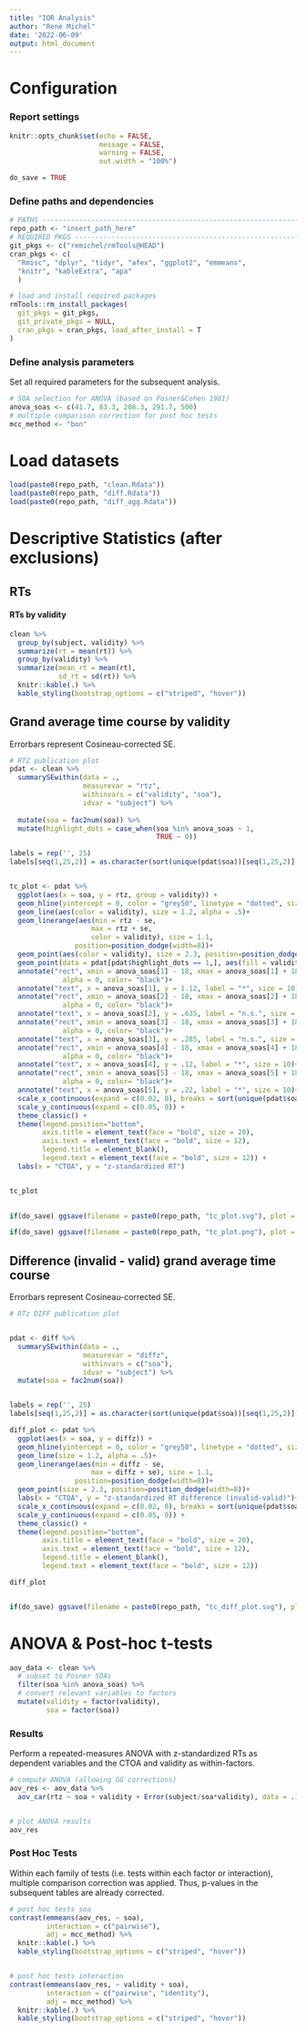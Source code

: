 ```yaml
---
title: "IOR Analysis"
author: "Rene Michel"
date: '2022-06-09'
output: html_document
---
```


# Configuration

### Report settings

```r

knitr::opts_chunk$set(echo = FALSE, 
                      message = FALSE, 
                      warning = FALSE, 
                      out.width = "100%")

do_save = TRUE

``` 

### Define paths and dependencies

```r
# PATHS -----------------------------------------------------------------------
repo_path <- "insert_path_here"
# REQUIRED PKGS ----------------------------------------------------------------
git_pkgs <- c("remichel/rmTools@HEAD")
cran_pkgs <- c(
  "Rmisc", "dplyr", "tidyr", "afex", "ggplot2", "emmeans",
  "knitr", "kableExtra", "apa"
  )

```

```r
# load and install required packages
rmTools::rm_install_packages(
  git_pkgs = git_pkgs,
  git_private_pkgs = NULL,
  cran_pkgs = cran_pkgs, load_after_install = T
)
```


### Define analysis parameters

Set all required parameters for the subsequent analysis. 


```r
# SOA selection for ANOVA (based on Posner&Cohen 1981)
anova_soas <- c(41.7, 83.3, 208.3, 291.7, 500)
# multiple comparison correction for post hoc tests
mcc_method <- "bon"
```


# Load datasets

```r
load(paste0(repo_path, "clean.Rdata"))
load(paste0(repo_path, "diff.Rdata"))
load(paste0(repo_path, "diff_agg.Rdata"))
```

# Descriptive Statistics (after exclusions)



## RTs

#### RTs by validity

```r

clean %>%
  group_by(subject, validity) %>%
  summarize(rt = mean(rt)) %>%
  group_by(validity) %>%
  summarize(mean_rt = mean(rt),
            sd_rt = sd(rt)) %>%
  knitr::kable(.) %>%
  kable_styling(bootstrap_options = c("striped", "hover"))
```


## Grand average time course by validity

Errorbars represent Cosineau-corrected SE.

```r


# RTZ publication plot
pdat <- clean %>%
  summarySEwithin(data = ., 
                  measurevar = "rtz",
                  withinvars = c("validity", "soa"),
                  idvar = "subject") %>%
  
  mutate(soa = fac2num(soa)) %>%
  mutate(highlight_dots = case_when(soa %in% anova_soas ~ 1,
                                    TRUE ~ 0))

labels = rep('', 25)
labels[seq(1,25,2)] = as.character(sort(unique(pdat$soa))[seq(1,25,2)])


tc_plot <- pdat %>%
  ggplot(aes(x = soa, y = rtz, group = validity)) +
  geom_hline(yintercept = 0, color = "grey50", linetype = "dotted", size = 1.2)+
  geom_line(aes(color = validity), size = 1.2, alpha = .5)+
  geom_linerange(aes(min = rtz - se, 
                    max = rtz + se, 
                    color = validity), size = 1.1,
                position=position_dodge(width=8))+
  geom_point(aes(color = validity), size = 2.3, position=position_dodge(width=8))+
  geom_point(data = pdat[pdat$highlight_dots == 1,], aes(fill = validity), size = 4, color = "black", shape = 21, position=position_dodge(width=8))+
  annotate("rect", xmin = anova_soas[1] - 18, xmax = anova_soas[1] + 18, ymin = .5, ymax = 1.1,
             alpha = 0, color= "black")+ 
  annotate("text", x = anova_soas[1], y = 1.12, label = "*", size = 10)+ 
  annotate("rect", xmin = anova_soas[2] - 18, xmax = anova_soas[2] + 18, ymin = .25, ymax = .6,
             alpha = 0, color= "black")+ 
  annotate("text", x = anova_soas[2], y = .635, label = "n.s.", size = 4, fontface = 2)+ 
  annotate("rect", xmin = anova_soas[3] - 18, xmax = anova_soas[3] + 18, ymin = 0, ymax = .25,
             alpha = 0, color= "black")+ 
  annotate("text", x = anova_soas[3], y = .285, label = "n.s.", size = 4, fontface = 2)+ 
  annotate("rect", xmin = anova_soas[4] - 18, xmax = anova_soas[4] + 18, ymin = -.35, ymax = .1,
             alpha = 0, color= "black")+
  annotate("text", x = anova_soas[4], y = .12, label = "*", size = 10)+ 
  annotate("rect", xmin = anova_soas[5] - 18, xmax = anova_soas[5] + 18, ymin = -.6, ymax = .2,
             alpha = 0, color= "black")+
  annotate("text", x = anova_soas[5], y = .22, label = "*", size = 10)+ 
  scale_x_continuous(expand = c(0.02, 0), breaks = sort(unique(pdat$soa)), labels = labels) +
  scale_y_continuous(expand = c(0.05, 0)) +
  theme_classic() +
  theme(legend.position="bottom",
        axis.title = element_text(face = "bold", size = 20),
        axis.text = element_text(face = "bold", size = 12),
        legend.title = element_blank(),
        legend.text = element_text(face = "bold", size = 12)) +
  labs(x = "CTOA", y = "z-standardized RT")


tc_plot
  

if(do_save) ggsave(filename = paste0(repo_path, "tc_plot.svg"), plot = tc_plot, width = 2400, height = 1900, units = "px")

if(do_save) ggsave(filename = paste0(repo_path, "tc_plot.png"), plot = tc_plot, width = 2400, height = 1900, units = "px")

```

## Difference (invalid - valid) grand average time course

Errorbars represent Cosineau-corrected SE.

```r


# RTz DIFF publication plot


pdat <- diff %>%
  summarySEwithin(data = ., 
                  measurevar = "diffz",
                  withinvars = c("soa"),
                  idvar = "subject") %>%
  mutate(soa = fac2num(soa))


labels = rep('', 25)
labels[seq(1,25,2)] = as.character(sort(unique(pdat$soa))[seq(1,25,2)])

diff_plot <- pdat %>%
  ggplot(aes(x = soa, y = diffz)) +
  geom_hline(yintercept = 0, color = "grey50", linetype = "dotted", size = 1.2)+
  geom_line(size = 1.2, alpha = .5)+
  geom_linerange(aes(min = diffz - se, 
                    max = diffz + se), size = 1.1,
                position=position_dodge(width=8))+
  geom_point(size = 2.3, position=position_dodge(width=8))+
  labs(x = "CTOA", y = "z-standardized RT difference (invalid-valid)")+
  scale_x_continuous(expand = c(0.02, 0), breaks = sort(unique(pdat$soa)), labels = labels) +
  scale_y_continuous(expand = c(0.05, 0)) +
  theme_classic() +
  theme(legend.position="bottom",
        axis.title = element_text(face = "bold", size = 20),
        axis.text = element_text(face = "bold", size = 12),
        legend.title = element_blank(),
        legend.text = element_text(face = "bold", size = 12))

diff_plot


if(do_save) ggsave(filename = paste0(repo_path, "tc_diff_plot.svg"), plot = diff_plot, width = 2400, height = 1900, units = "px")


```



# ANOVA & Post-hoc t-tests


```r

aov_data <- clean %>%
  # subset to Posner SOAs
  filter(soa %in% anova_soas) %>%
  # convert relevant variables to factors
  mutate(validity = factor(validity),
         soa = factor(soa))

```


### Results 

Perform a repeated-measures ANOVA with z-standardized RTs as dependent variables and the CTOA and validity as within-factors. 

```r
# compute ANOVA (allowing GG corrections)
aov_res <- aov_data %>%
  aov_car(rtz ~ soa + validity + Error(subject/soa*validity), data = .) 


# plot ANOVA results
aov_res
```

### Post Hoc Tests

Within each family of tests (i.e. tests within each factor or interaction), multiple comparison correction was applied. Thus, p-values in the subsequent tables are already corrected.

```r

# post hoc tests soa
contrast(emmeans(aov_res, ~ soa),
         interaction = c("pairwise"),
         adj = mcc_method) %>%
  knitr::kable(.) %>%
  kable_styling(bootstrap_options = c("striped", "hover"))


# post hoc tests interaction
contrast(emmeans(aov_res, ~ validity + soa), 
         interaction = c("pairwise", "identity"),
         adj = mcc_method) %>%
  knitr::kable(.) %>%
  kable_styling(bootstrap_options = c("striped", "hover"))

```

